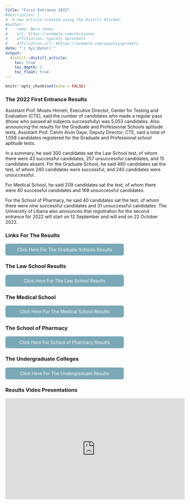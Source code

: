 ```yaml
---
title: "First Entrance 2022"
#description: |
#  A new article created using the Distill #format.
#author:
#  - name: Nora Jones 
#    url: https://example.com/norajones
#    affiliation: Spacely Sprockets
#    affiliation_url: #https://example.com/spacelysprokets
date: "`r Sys.Date()`"
output:
  distill::distill_article:
    toc: true
    toc_depth: 2
    toc_float: true
---
```


```r
knitr::opts_chunk$set(echo = FALSE)
```
### The 2022 First Entrance Results

Assistant Prof. Moses Hinneh, Executive Director, Center for Testing and Evaluation (CTE), said the number of candidates who made a regular pass (those who passed all subjects successfully) was 5,053 candidates.
Also announcing the results for the Graduate and Professional Schools aptitude tests, Assistant Prof. Calvin Alvin Gaye, Deputy Director, CTE, said a total of 1,058 candidates registered for the Graduate and Professional school aptitude tests.    


In a summary, he said 300 candidates sat the Law School test, of whom there were 43 successful candidates, 257 unsuccessful candidates, and 15 candidates absent.
For the Graduate School, he said 480 candidates sat the test, of whom 240 candidates were successful, and 240 candidates were unsuccessful.    

For Medical School, he said 209 candidates sat the test, of whom there were 40 successful candidates and 169 unsuccessful candidates.    

For the School of Pharmacy, he said 40 candidates sat the test, of whom there were nine successful candidates and 31 unsuccessful candidates.
The University of Liberia also announces that registration for the second entrance for 2022 will start on 12 September and will end on 22 October 2022.

### Links For The Results

<html>
  <head>
    <title>Title of the document</title>
    <style>
      .button {
        display: inline-block;
        padding: 10px 20px;
        text-align: center;
        text-decoration: none;
        color: #ffffff;
        background-color: #7aa8b7;
        border-radius: 6px;
        outline: none;
        transition: 0.3s;
      }
      .button:hover {
        background-color: #c2c7c7;
      }
    </style>
  </head>
  <body>
    <a class="button" href="https://l.facebook.com/l.php?u=https%3A%2F%2Fdocs.google.com%2Fspreadsheets%2Fd%2F1at9RiLIr-MdwTzS3-hkQNPcKbgquidRk7-VFtQuWgL4%2Fedit%3Fusp%3Dsharing%26fbclid%3DIwAR3LeNmwgGep5pMb5Q7bGTOaWg5lrbroUdY_iar5HhvHKj9YWn1FYnwFWgY&h=AT3mzx9s9LydrVz9dAgG5ihP6eQflR1135GdaJyQFuXvRovUy9bXu_3ijWmIAUurRx61652Wf8TEF52zIfIKc8sjM8zyVQHQlUInxr-EoEn2c7XJvPKL5kjx3NugoLufwBeNgQVmmw&__tn__=-UK-R&c[0]=AT00ZUyjI0W8TmX3A2ZXvGEXcJoQ34u_-a22hoEko3jI4UTPrcCibDoCOKKwvcRAk1s13LEToQRT0dpCHqlE53UU3nCX9iO3UPlj3_FrabnVer-lSS3OljfPt5lAvDOdWgtdUmSoms5h6QIhOuYZnjVbPp2k_w">Click Here For The Graduate Schools Results</a>
  </body>
</html>


### The Law School Results

<html>
  <head>
    <title>Title of the document</title>
    <style>
      .button {
        display: inline-block;
        padding: 10px 20px;
        text-align: center;
        text-decoration: none;
        color: #ffffff;
        background-color: #7aa8b7;
        border-radius: 6px;
        outline: none;
        transition: 0.3s;
      }
      .button:hover {
        background-color: #c2c7c7;
      }
    </style>
  </head>
  <body>
    <a class="button" href="https://l.facebook.com/l.php?u=https%3A%2F%2Fdocs.google.com%2Fspreadsheets%2Fd%2F1yG2jGy_KAhmgVnni3wuxqrNcTyiUhJkHPEtB0ka1wiU%2Fedit%3Fusp%3Dsharing%26fbclid%3DIwAR0pWffGwtCumvmF6vphq6RFmgdFivSaBElpbFssgFFNdNUZQUVmC4Pqj0g&h=AT11inZr3RiD0_CG6yo1r5ujhg5UOWLFK6vcD83XDXJYGfDvVwfR67_lpBDi_owL4NnCz-Z4bsDsocLqLed40JrVo1t9M6QfwsJsL3-xa_41quRWmoKkXR2ya3DNB6eoDDIVTceinw&__tn__=-UK-R&c[0]=AT00ZUyjI0W8TmX3A2ZXvGEXcJoQ34u_-a22hoEko3jI4UTPrcCibDoCOKKwvcRAk1s13LEToQRT0dpCHqlE53UU3nCX9iO3UPlj3_FrabnVer-lSS3OljfPt5lAvDOdWgtdUmSoms5h6QIhOuYZnjVbPp2k_w">Click Here For The Law School Results</a>
  </body>
</html>



### The  Medical School

<html>
  <head>
    <title>Title of the document</title>
    <style>
      .button {
        display: inline-block;
        padding: 10px 20px;
        text-align: center;
        text-decoration: none;
        color: #ffffff;
        background-color: #7aa8b7;
        border-radius: 6px;
        outline: none;
        transition: 0.3s;
      }
      .button:hover {
        background-color: #c2c7c7;
      }
    </style>
  </head>
  <body>
    <a class="button" href="https://l.facebook.com/l.php?u=https%3A%2F%2Fdocs.google.com%2Fspreadsheets%2Fd%2F1_vNsDuUE_fznmF2pkNqlGyJeyr8ueQ7BquO0-NAv9WQ%2Fedit%3Fusp%3Dsharing%26fbclid%3DIwAR0X4-SQv3xX2rVmia_eqj0POBJIXRnduA8bYDzck7gwqHR8diFbbi7ocDQ&h=AT1jeJMvbxIjsEQCxHw65nBD79T2AIpxSCKcmvIrjPcPBeo-xgCd_WkyiitE1rqQkAFYkUR6FOjHWiAzMV-418_hyfAZSelaB7Cz1j6Ua9_PLIX6Sr4xSn_o4rlOuWTXnkBuuCvE5g&__tn__=-UK-R&c[0]=AT00ZUyjI0W8TmX3A2ZXvGEXcJoQ34u_-a22hoEko3jI4UTPrcCibDoCOKKwvcRAk1s13LEToQRT0dpCHqlE53UU3nCX9iO3UPlj3_FrabnVer-lSS3OljfPt5lAvDOdWgtdUmSoms5h6QIhOuYZnjVbPp2k_w">Click Here For The Medical School Results</a>
  </body>
</html>


### The  School of Pharmacy 


<html>
  <head>
    <title>Title of the document</title>
    <style>
      .button {
        display: inline-block;
        padding: 10px 20px;
        text-align: center;
        text-decoration: none;
        color: #ffffff;
        background-color: #7aa8b7;
        border-radius: 6px;
        outline: none;
        transition: 0.3s;
      }
      .button:hover {
        background-color: #c2c7c7;
      }
    </style>
  </head>
  <body>
    <a class="button" href="https://l.facebook.com/l.php?u=https%3A%2F%2Fdocs.google.com%2Fspreadsheets%2Fd%2F1qbfWKvYqZxKG3xMBkRI8VNV4JJjOnwUEezqy-3GmJMs%2Fedit%3Fusp%3Dsharing%26fbclid%3DIwAR0Gvbt2Il_INGMVjmusZ_RXq5FL2cy3r1Ubj2b1Yhy4EgBleHJzqa0J5-0&h=AT1rRscMaU6bb4UEWqEVLIEw4Tw9VkVGAeo_i4iXi1e3LxwiNCEwHo45F26ambKMiObyKQt7ge_GI3kr1nFmj2HEXDTHYRCtExm5izDRu4H4tDdLYNulU8tvfRYf0wpSg3WGE7ynFQ&__tn__=-UK-R&c[0]=AT3wNvIA9zBXyGtdCdLAob9UlPU_rsd_y0_QI1HyFxlMX4fAx7ACt3cFj8ZZVhoBqoTwJTjgY6OzCt9NkDTIKopIgss-xY1bJiuM1UF212nz5fNHBMeTLsUgcQ9jCC_dPt8q-DK4JQIN6F0gAaqBj-XshsgH8w">Click Here For School of Pharmacy Results</a>
  </body>
</html>

### The Undergraduate Colleges

<html>
  <head>
    <title>Title of the document</title>
    <style>
      .button {
        display: inline-block;
        padding-left:10px;
        padding-right:10px;
        text-align: center;
        text-decoration: none;
        color: #ffffff;
        background-color: #7aa8b7;
        border-radius: 6px;
        outline: none;
        transition: 0.3s;
      }
      .button:hover {
        background-color: #c2c7c7;
      }
      .button {width: 350px;}
      
    </style>
  </head>
  <body>
    <a class="button" href="https://l.facebook.com/l.php?u=https%3A%2F%2Fdocs.google.com%2Fspreadsheets%2Fd%2F1VGGhTXDaQWRsR906Z4-M9WPJ3tRyBnWfY2OYllMYaCU%2Fedit%3Fusp%3Dsharing%26fbclid%3DIwAR1rzpB7k8AgGE7VlAU9BI2Q4JpA6Blm06fQs0G5ZzMR6QzGGKdmm1K2SmU&h=AT0J6HTkQZqD6p3fXy3lGUfhj845819y4bAL3HPRn9ABgrcns-OKosS4jktgxCA9RhQoVbaSXwM7zRGTO4Ks5adw5v-ruI4VDtblVe6XNUi0ZL_NzXxpW_FDLZzEqnNI-8rz6SWVUw&__tn__=-UK-R&c[0]=AT3wNvIA9zBXyGtdCdLAob9UlPU_rsd_y0_QI1HyFxlMX4fAx7ACt3cFj8ZZVhoBqoTwJTjgY6OzCt9NkDTIKopIgss-xY1bJiuM1UF212nz5fNHBMeTLsUgcQ9jCC_dPt8q-DK4JQIN6F0gAaqBj-XshsgH8w">Click Here For The Undergraduate Results</a>
  </body>
</html>



### Results Video Presentations 

<iframe width="560" height="315" src="https://www.youtube.com/embed/O2DzUWjy-uE" title="YouTube video player" frameborder="0" allow="accelerometer; autoplay; clipboard-write; encrypted-media; gyroscope; picture-in-picture; web-share" allowfullscreen></iframe>